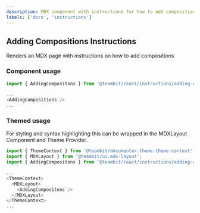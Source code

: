 ```yaml
---
description: MDX component with instructions for how to add compositions
labels: ['docs', 'instructions']
---
```


## Adding Compositions Instructions

Renders an MDX page with instructions on how to add compositions

### Component usage

```js
import { AddingCompositons } from '@teambit/react/instructions/adding-compositions';

...
<AddingCompositions />
...
```

### Themed usage

For styling and syntax highlighting this can be wrapped in the MDXLayout Component and Theme Provider.

```js
import { ThemeContext } from '@teambit/documenter.theme.theme-context';
import { MDXLayout } from '@teambit/ui.mdx-layout';
import { AddingCompositons } from '@teambit/react/instructions/adding-compositions';

...
<ThemeContext>
  <MDXLayout>
    <AddingCompositons />
  </MDXLayout>
</ThemeContext>
...
```
